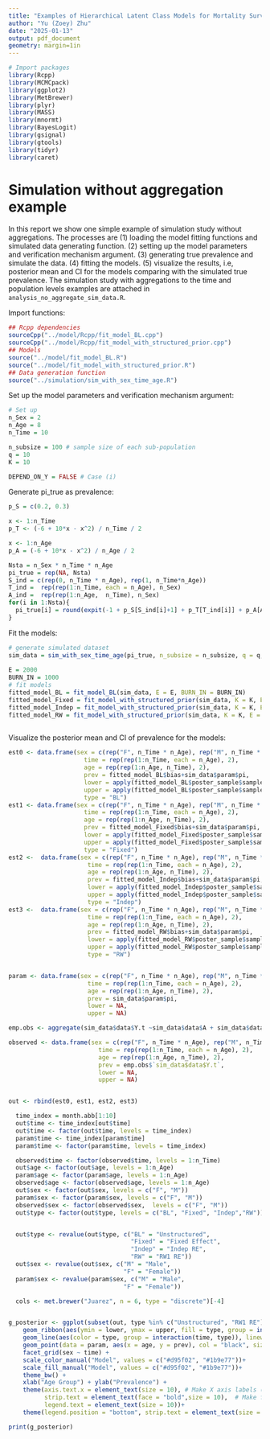 ```yaml
---
title: "Examples of Hierarchical Latent Class Models for Mortality Surveillance Using Partially Verified Verbal Autopsies"
author: "Yu (Zoey) Zhu"
date: "2025-01-13"
output: pdf_document
geometry: margin=1in
---
```


```r
# Import packages
library(Rcpp)
library(MCMCpack)
library(ggplot2)
library(MetBrewer)
library(plyr)
library(MASS)
library(mnormt)
library(BayesLogit)
library(gsignal)
library(gtools)
library(tidyr)
library(caret)
```
# Simulation without aggregation example

In this report we show one simple example of simulation study without aggregations. The processes are (1) loading the model fitting functions and simulated data generating function. (2) setting up the model parameters and verification mechanism argument. (3) generating true prevalence and simulate the data. (4) fitting the models. (5) visualize the results, i.e, posterior mean and CI for the models comparing with the simulated true prevalence.
The simulation study with aggregations to the time and population levels examples are attached in `analysis_no_aggregate_sim_data.R`.


Import functions:

```r
## Rcpp dependencies
sourceCpp("../model/Rcpp/fit_model_BL.cpp")
sourceCpp("../model/Rcpp/fit_model_with_structured_prior.cpp")
## Models
source("../model/fit_model_BL.R")
source("../model/fit_model_with_structured_prior.R")
## Data generation function
source("../simulation/sim_with_sex_time_age.R")
```

Set up the model parameters and verification mechanism argument:

```r
# Set up 
n_Sex = 2
n_Age = 8
n_Time = 10

n_subsize = 100 # sample size of each sub-population
q = 10
K = 10

DEPEND_ON_Y = FALSE # Case (i)

```


Generate pi_true as prevalence: 

```r
p_S = c(0.2, 0.3)

x <- 1:n_Time
p_T <- (-6 + 10*x - x^2) / n_Time / 2

x <- 1:n_Age
p_A = (-6 + 10*x - x^2) / n_Age / 2

Nsta = n_Sex * n_Time * n_Age
pi_true = rep(NA, Nsta)
S_ind = c(rep(0, n_Time * n_Age), rep(1, n_Time*n_Age))
T_ind =  rep(rep(1:n_Time, each = n_Age), n_Sex)
A_ind =  rep(rep(1:n_Age,  n_Time), n_Sex)
for(i in 1:Nsta){
  pi_true[i] = round(expit(-1 + p_S[S_ind[i]+1] + p_T[T_ind[i]] + p_A[A_ind[i]]), 2) 
}
```

Fit the models:

```r
# generate simulated dataset
sim_data = sim_with_sex_time_age(pi_true, n_subsize = n_subsize, q = q, n_Sex = n_Sex, n_Time = n_Time, n_Age = n_Age, K = K, DEPEND_ON_Y = DEPEND_ON_Y)
  
E = 2000
BURN_IN = 1000
# fit models
fitted_model_BL = fit_model_BL(sim_data, E = E, BURN_IN = BURN_IN)
fitted_model_Fixed = fit_model_with_structured_prior(sim_data, K = K, E = E, BURN_IN = BURN_IN, STRUCTURED_PRIOR = "Fixed")
fitted_model_Indep = fit_model_with_structured_prior(sim_data, K = K, E = E, BURN_IN = BURN_IN, STRUCTURED_PRIOR = "Indep")
fitted_model_RW = fit_model_with_structured_prior(sim_data, K = K, E = E, BURN_IN = BURN_IN, STRUCTURED_PRIOR = "RW")
  
```

Visualize the posterior mean and CI of prevalence for the models:

```r
est0 <- data.frame(sex = c(rep("F", n_Time * n_Age), rep("M", n_Time * n_Age)),
                     time = rep(rep(1:n_Time, each = n_Age), 2), 
                     age = rep(rep(1:n_Age, n_Time), 2), 
                     prev = fitted_model_BL$bias+sim_data$param$pi, 
                     lower = apply(fitted_model_BL$poster_sample$sample_pis,2, function(x) quantile(x, 0.025)),
                     upper = apply(fitted_model_BL$poster_sample$sample_pis,2, function(x) quantile(x, 0.975)),
                     type = "BL")
est1 <- data.frame(sex = c(rep("F", n_Time * n_Age), rep("M", n_Time * n_Age)),
                     time = rep(rep(1:n_Time, each = n_Age), 2), 
                     age = rep(rep(1:n_Age, n_Time), 2), 
                     prev = fitted_model_Fixed$bias+sim_data$param$pi, 
                     lower = apply(fitted_model_Fixed$poster_sample$sample_pis,2, function(x) quantile(x, 0.025)),
                     upper = apply(fitted_model_Fixed$poster_sample$sample_pis,2, function(x) quantile(x, 0.975)),
                     type = "Fixed")
est2 <-  data.frame(sex = c(rep("F", n_Time * n_Age), rep("M", n_Time * n_Age)),
                      time = rep(rep(1:n_Time, each = n_Age), 2), 
                      age = rep(rep(1:n_Age, n_Time), 2), 
                      prev = fitted_model_Indep$bias+sim_data$param$pi, 
                      lower = apply(fitted_model_Indep$poster_sample$sample_pis,2, function(x) quantile(x, 0.025)),
                      upper = apply(fitted_model_Indep$poster_sample$sample_pis,2, function(x) quantile(x, 0.975)),
                      type = "Indep")
est3 <-  data.frame(sex = c(rep("F", n_Time * n_Age), rep("M", n_Time * n_Age)),
                      time = rep(rep(1:n_Time, each = n_Age), 2), 
                      age = rep(rep(1:n_Age, n_Time), 2), 
                      prev = fitted_model_RW$bias+sim_data$param$pi, 
                      lower = apply(fitted_model_RW$poster_sample$sample_pis,2, function(x) quantile(x, 0.025)),
                      upper = apply(fitted_model_RW$poster_sample$sample_pis,2, function(x) quantile(x, 0.975)),
                      type = "RW")


param <- data.frame(sex = c(rep("F", n_Time * n_Age), rep("M", n_Time * n_Age)),
                      time = rep(rep(1:n_Time, each = n_Age), 2), 
                      age = rep(rep(1:n_Age, n_Time), 2), 
                      prev = sim_data$param$pi, 
                      lower = NA,
                      upper = NA)

emp.obs <- aggregate(sim_data$data$Y.t ~sim_data$data$A + sim_data$data$Ti + sim_data$data$S  , FUN = mean, na.rm = TRUE)

observed <- data.frame(sex = c(rep("F", n_Time * n_Age), rep("M", n_Time * n_Age)),
                         time = rep(rep(1:n_Time, each = n_Age), 2), 
                         age = rep(rep(1:n_Age, n_Time), 2), 
                         prev = emp.obs$`sim_data$data$Y.t`, 
                         lower = NA,
                         upper = NA)


out <- rbind(est0, est1, est2, est3)

  time_index = month.abb[1:10]
  out$time <- time_index[out$time]
  out$time <- factor(out$time, levels = time_index)
  param$time <- time_index[param$time]
  param$time <- factor(param$time, levels = time_index)

  observed$time <- factor(observed$time, levels = 1:n_Time)
  out$age <- factor(out$age, levels = 1:n_Age)
  param$age <- factor(param$age, levels = 1:n_Age)
  observed$age <- factor(observed$age, levels = 1:n_Age)
  out$sex <- factor(out$sex, levels = c("F", "M"))
  param$sex <- factor(param$sex, levels = c("F", "M"))
  observed$sex <- factor(observed$sex,  levels = c("F", "M"))
  out$type <- factor(out$type, levels = c("BL", "Fixed", "Indep","RW"))


  out$type <- revalue(out$type, c("BL" = "Unstructured", 
                                  "Fixed" = "Fixed Effect", 
                                  "Indep" = "Indep RE", 
                                  "RW" = "RW1 RE"))
  out$sex <- revalue(out$sex, c("M" = "Male", 
                                "F" = "Female"))
  param$sex <- revalue(param$sex, c("M" = "Male", 
                                "F" = "Female"))

  cols <- met.brewer("Juarez", n = 6, type = "discrete")[-4]


g_posterior <- ggplot(subset(out, type %in% c("Unstructured", "RW1 RE")), aes(x = age, y = prev))  + 
    geom_ribbon(aes(ymin = lower, ymax = upper, fill = type, group = interaction(time, type)), alpha = 0.4) + 
    geom_line(aes(color = type, group = interaction(time, type)), linewidth = 1.05) + 
    geom_point(data = param, aes(x = age, y = prev), col = "black", size = 1.2) + 
    facet_grid(sex ~ time) +
    scale_color_manual("Model", values = c("#d95f02", "#1b9e77"))+ 
    scale_fill_manual("Model", values = c("#d95f02", "#1b9e77"))+ 
    theme_bw() +
    xlab("Age Group") + ylab("Prevalence") +
    theme(axis.text.x = element_text(size = 10), # Make X axis labels (age) bold
          strip.text = element_text(face = "bold",size = 10),  # Make facet labels (time) bold
          legend.text = element_text(size = 10))+ 
    theme(legend.position = "bottom", strip.text = element_text(size = 12))

print(g_posterior)
```


